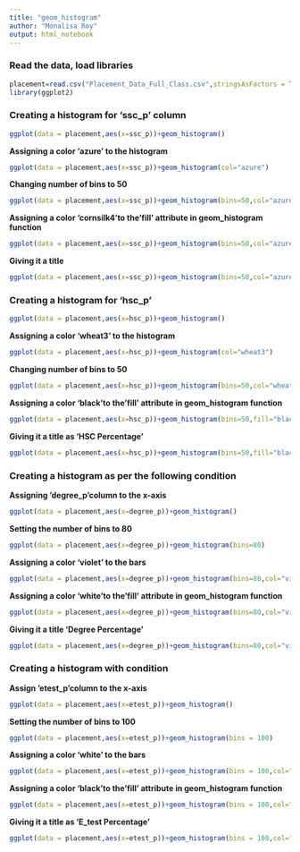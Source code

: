 ```yaml
---
title: "geom_histogram"
author: "Monalisa Roy"
output: html_notebook
---
```


### Read the data, load libraries

```r
placement=read.csv("Placement_Data_Full_Class.csv",stringsAsFactors = T)
library(ggplot2)
```


### Creating a histogram for 'ssc_p' column

```r
ggplot(data = placement,aes(x=ssc_p))+geom_histogram()
```


**Assigning a color 'azure' to the histogram**

```r
ggplot(data = placement,aes(x=ssc_p))+geom_histogram(col="azure")

```


**Changing number of bins to 50**

```r
ggplot(data = placement,aes(x=ssc_p))+geom_histogram(bins=50,col="azure")

```


**Assigning a color 'cornsilk4'to the'fill' attribute in geom_histogram function**

```r
ggplot(data = placement,aes(x=ssc_p))+geom_histogram(bins=50,col="azure",fill="cornsilk4")

```


**Giving it a title**

```r
ggplot(data = placement,aes(x=ssc_p))+geom_histogram(bins=50,col="azure",fill="cornsilk4")+ggtitle("SSC Percentage")

```



### Creating a histogram for 'hsc_p'

```r
ggplot(data = placement,aes(x=hsc_p))+geom_histogram()

```


**Assigning a color 'wheat3' to the histogram**

```r
ggplot(data = placement,aes(x=hsc_p))+geom_histogram(col="wheat3")

```


**Changing number of bins to 50**

```r
ggplot(data = placement,aes(x=hsc_p))+geom_histogram(bins=50,col="wheat3")

```


**Assigning a color 'black'to the'fill' attribute in geom_histogram function**

```r
ggplot(data = placement,aes(x=hsc_p))+geom_histogram(bins=50,fill="black",col="wheat3")

```


**Giving it a title as 'HSC Percentage'**

```r
ggplot(data = placement,aes(x=hsc_p))+geom_histogram(bins=50,fill="black",col="wheat3")+ggtitle("HSC Percentage")

```


### Creating a histogram as per the following condition

**Assigning 'degree_p'column to the x-axis**

```r
ggplot(data = placement,aes(x=degree_p))+geom_histogram()

```


**Setting the number of bins to 80**

```r
ggplot(data = placement,aes(x=degree_p))+geom_histogram(bins=80)

```


**Assigning a color 'violet' to the bars**

```r
ggplot(data = placement,aes(x=degree_p))+geom_histogram(bins=80,col="violet")
```



**Assigning a color 'white'to the'fill' attribute in geom_histogram function**

```r
ggplot(data = placement,aes(x=degree_p))+geom_histogram(bins=80,col="violet",fill="white")

```


**Giving it a title 'Degree Percentage'**

```r
ggplot(data = placement,aes(x=degree_p))+geom_histogram(bins=80,col="violet",fill="white")+ggtitle("Degree Percentage")
```


### Creating a histogram with condition

**Assign 'etest_p'column to the x-axis**

```r
ggplot(data = placement,aes(x=etest_p))+geom_histogram()

```


**Setting the number of bins to 100**

```r
ggplot(data = placement,aes(x=etest_p))+geom_histogram(bins = 100)

```


**Assigning a color 'white' to the bars**

```r
ggplot(data = placement,aes(x=etest_p))+geom_histogram(bins = 100,col="white")
```


**Assigning a color 'black'to the'fill' attribute in geom_histogram function**

```r
ggplot(data = placement,aes(x=etest_p))+geom_histogram(bins = 100,col="white",fill="black")

```


**Giving it a title as 'E_test Percentage'**

```r
ggplot(data = placement,aes(x=etest_p))+geom_histogram(bins = 100,col="white",fill="black")+ggtitle("E-test Percentage")

```



